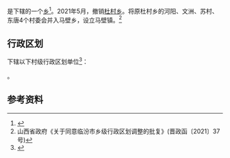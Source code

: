 {{中国乡级行政区|14/10/26/200/000
| 政府驻地 = 马壁村
| 电话区号 = 357
}}

'''{{PAGENAMEBASE}}'''是{{PRC admin/fullname|14/10/26/200/000|3}}下辖的一个[[乡_(中华人民共和国)|乡]]<ref>{{PRC admin/ref sgc|{{PRC admin/parent|14/10/26/200/000}}}}</ref>。2021年5月，撤销[[杜村乡|杜村乡]]。将原杜村乡的河阳、文洲、苏村、东唐4个村委会并入马壁乡，设立马壁镇。<ref>山西省政府《关于同意临汾市乡级行政区划调整的批复》(晋政函〔2021〕37号)</ref>

== 行政区划 ==
{{PAGENAMEBASE}}下辖以下村级行政区划单位<ref>{{PRC admin/ref sgc|14/10/26/200/000}}</ref>：

{{PRC admin/children|14/10/26/200/000}}。

== 参考资料 ==
{{reflist}}

{{PRC admin/navcat|14/10/26/200/000}}
